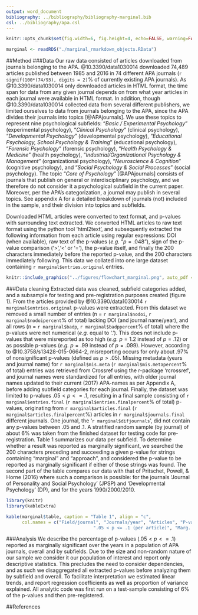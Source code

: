 ```yaml
---
output: word_document
bibliography: ../bibliography/bibliography-marginal.bib
csl: ../bibliography/apa.csl
---
```

```r
knitr::opts_chunk$set(fig.width=6, fig.height=4, echo=FALSE, warning=FALSE, message=FALSE)
```
```r
marginal <- readRDS("./marginal_rmarkdown_objects.RData")
```

##Method
###Data
Our raw data consisted of articles downloaded from journals belonging to the APA. @10.3390/data1030014 downloaded 74,489 articles published between 1985 and 2016 in 74 different APA journals (`r signif(100*(74/93), digits = 2)`% of currently existing APA journals). As @10.3390/data1030014 only downloaded articles in HTML format, the time span for data from any given journal depends on from what year articles in each journal were available in HTML format. In addition, though @10.3390/data1030014 collected data from several different publishers, we limited ourselves to data from journals belonging to the APA, since the APA divides their journals into topics [@APAjournals]. We use these topics to represent nine psychological subfields: "_Basic / Experimental Psychology_" (experimental psychology), "_Clinical Psychology_" (clinical psychology), "_Developmental Psychology_" (developmental psychology), "_Educational Psychology, School Psychology & Training_" (educational psychology), "_Forensic Psychology_" (forensic psychology), "_Health Psychology & Medicine_" (health psychology), "_Industrial/Organizational Psychology & Management_" (organizational psychology), "_Neuroscience & Cognition_" (cognitive psychology), and "_Social Psychology & Social Processes_" (social psychology). The topic "_Core of Psychology_" [@APAjournals] consists of journals that publish on general or interdisciplinary psychology, and we therefore do not consider it a psychological subfield in the current paper. Moreover, per the APA's categorization, a journal may publish in several topics. See appendix A for a detailed breakdown of journals (not) included in the sample, and their division into topics and subfields. 


Downloaded HTML articles were converted to text format, and p-values with surrounding text extracted. We converted HTML articles to raw text format using the python tool 'html2text', and subsequently extracted the following information from each article using regular expressions: DOI (when available), raw text of the p-values (_e.g._ "$p=.048$"), sign of the p-value comparison ('>','<' or '='), the p-value itself, and finally the 200 characters immediately before the reported p-value, and the 200 characters immediately following. This data we collated into one large dataset containing `r marginal$entries.original` entries. 

```r
knitr::include_graphics("../figures/flowchart_marginal.png", auto_pdf = TRUE)
```

###Data cleaning
Extracted data was cleaned, subfield categories added, and a subsample for testing and pre-registration purposes created (figure 1). From the articles provided by @10.3390/data1030014 `r marginal$entries.original` p-values were extracted. From this dataset we removed a small number of entries (n = `r marginal$nodoi`, `r marginal$nodoipercent`% of total) lacking DOI (and journal name/year), and all rows (n = `r marginal$badp`, `r marginal$badppercent`% of total) where the p-values were not numerical (_e.g._ equal to '.'). This does not include p-values that were misreported as too high (_e.g._ $p = 1.2$ instead of $p = .12$) or as possible p-values (_e.g._ $p = .99$ instead of $p = .099$). However, according to @10.3758/s13428-015-0664-2, misreporting occurs for only about .97% of nonsignificant p-values (defined as $p > .05$). Missing metadata (years and journal name) for `r marginal$mis.meta` (`r marginal$mis.metapercent`% of total) entries was retrieved from Crossref using the r-package 'rcrossref', and journal names were standardized for all entries, with older journal names updated to their current (2017) APA-names as per Appendix A, before adding subfield categories for each journal. Finally, the dataset was limited to p-values $.05 < p <= .1$, resulting in a final sample consisting of `r marginal$entries.final` (`r marginal$entries.finalpercent`% of total) p-values, originating from `r marginal$articles.final` (`r marginal$articles.finalpercent`%) articles in `r marginal$journals.final` different journals. One journal, the '`r marginal$difjournals`', did not contain any p-values between .05 and .1. A stratified random sample (by journal) of about 6% was taken from the finished dataset for testing code for pre-registration. Table 1 summarizes our data per subfield. To determine whether a result was reported as marginally significant, we searched the 200 characters preceding and succeeding a given p-value for strings containing "marginal" and "approach", and considered the p-value to be reported as marginally significant if either of those strings was found. The second part of the table compares our data with that of Pritschet, Powell, & Horne (2016) where such a comparison is possible: for the journals 'Journal of Personality and Social Psychology' (JPSP) and 'Developmental Psychology' (DP), and for the years 1990/2000/2010.

```r
library(knitr)
library(kableExtra)

kable(marginal$table, caption = "Table 1", align = "c", 
      col.names = c("Field/journal", "Journals/year", "Articles", "P-values (per article)", 
                                 ".05 < p <= .1 (per article)", "Marg. sig. (%)"))
```

###Analysis
We describe the percentage of p-values ($.05 < p <= .1$) reported as marginally significant over the years in a population of APA journals, overall and by subfields. Due to the size and non-random nature of our sample we consider it our population of interest and report only descriptive statistics. This precludes the need to consider dependencies, and as such we disaggregated all extracted p-values before analyzing them by subfield and overall. To facilitate interpretation we estimated linear trends, and report regression coefficients as well as proportion of variance explained. All analytic code was first run on a test-sample consisting of 6% of the p-values and then pre-registered.

##References
